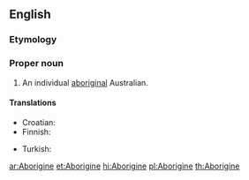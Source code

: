 {{also|aborigine}}
==English==

===Etymology===
{{back-form|Aborigines}}

===Proper noun===
{{en-proper noun}}

# An individual [[aboriginal]] Australian.

====Translations====
{{trans-top|an individual aboriginal Australian}}
* Croatian: {{t-|hr|Aboridžin|m}}
* Finnish: {{t+|fi|aborigine}}
{{trans-mid}}
* Turkish: {{t|tr|Aborjin}}
{{trans-bottom}}

[[ar:Aborigine]]
[[et:Aborigine]]
[[hi:Aborigine]]
[[pl:Aborigine]]
[[th:Aborigine]]